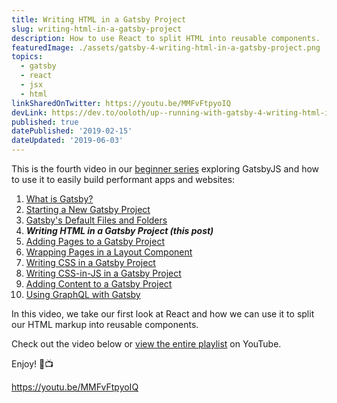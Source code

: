 ```yaml
---
title: Writing HTML in a Gatsby Project
slug: writing-html-in-a-gatsby-project
description: How to use React to split HTML into reusable components.
featuredImage: ./assets/gatsby-4-writing-html-in-a-gatsby-project.png
topics:
  - gatsby
  - react
  - jsx
  - html
linkSharedOnTwitter: https://youtu.be/MMFvFtpyoIQ
devLink: https://dev.to/ooloth/up--running-with-gatsby-4-writing-html-in-a-gatsby-project-1362
published: true
datePublished: '2019-02-15'
dateUpdated: '2019-06-03'
---
```


This is the fourth video in our [beginner series](https://www.youtube.com/watch?v=jAa1wh5ATm0&list=PLHBEcHVSROXQQhXpNhmiVKKcw72Cc0V-U) exploring GatsbyJS and how to use it to easily build performant apps and websites:

1. [What is Gatsby?](/what-is-gatsby)
2. [Starting a New Gatsby Project](/starting-a-new-gatsby-project)
3. [Gatsby's Default Files and Folders](/gatsbys-default-files-and-folders)
4. **_Writing HTML in a Gatsby Project (this post)_**
5. [Adding Pages to a Gatsby Project](/adding-pages-to-a-gatsby-project)
6. [Wrapping Pages in a Layout Component](/wrapping-pages-in-a-layout-component)
7. [Writing CSS in a Gatsby Project](/writing-css-in-a-gatsby-project)
8. [Writing CSS-in-JS in a Gatsby Project](/writing-css-in-js-in-a-gatsby-project)
9. [Adding Content to a Gatsby Project](/adding-content-to-a-gatsby-project)
10. [Using GraphQL with Gatsby](/using-graphql-with-gatsby)

In this video, we take our first look at React and how we can use it to split our HTML markup into reusable components.

Check out the video below or [view the entire playlist](https://www.youtube.com/watch?v=jAa1wh5ATm0&list=PLHBEcHVSROXQQhXpNhmiVKKcw72Cc0V-U) on YouTube.

Enjoy! 🎉📺

https://youtu.be/MMFvFtpyoIQ
